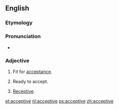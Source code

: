 ==English==

===Etymology===
{{suffix|accept|ive|lang=en}}

===Pronunciation===
* {{a|US}} {{IPA|/æk.ˈsɛp.tɪv/|lang=en}}

===Adjective===
{{en-adj}}

# Fit for [[acceptance]].
# {{label|en|obsolete}} Ready to accept.
# [[receptive|Receptive]].

[[et:acceptive]]
[[nl:acceptive]]
[[ps:acceptive]]
[[zh:acceptive]]